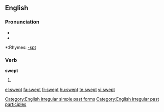 ==English==

===Pronunciation===
*{{IPA|/'swεpt/}}
*{{audio|en-us-swept.ogg|Audio (US)}}

*:Rhymes: [[Rhymes:English:-ɛpt|-ɛpt]]

===Verb===
'''swept'''

# {{past of|[[sweep]]}}

[[Category:English irregular simple past forms]]
[[Category:English irregular past participles]]

[[el:swept]]
[[fa:swept]]
[[fr:swept]]
[[hu:swept]]
[[te:swept]]
[[vi:swept]]